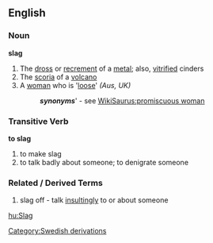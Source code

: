 ==English==
===Noun===
'''slag'''
#The [[dross]] or [[recrement]] of a [[metal]]; also, [[vitrify|vitrified]] cinders
#The [[scoria]] of a [[volcano]]
#A [[woman]] who is '[[loose]]' ''(Aus, UK)''
#:'''''synonyms'''''' - see [[WikiSaurus:promiscuous woman]]

===Transitive Verb===
'''to slag'''
# to make slag
# to talk badly about someone; to denigrate someone

===Related / Derived Terms===
#slag off - talk [[insult|insultingly]] to or about someone

[[hu:Slag]]
[[Category:Swedish derivations]]